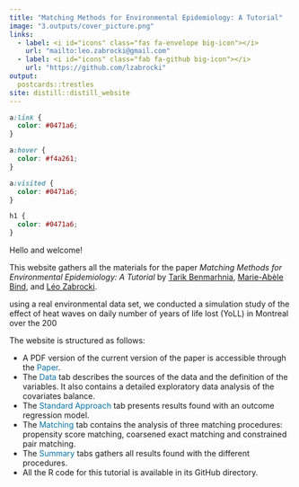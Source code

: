 ```yaml
---
title: "Matching Methods for Environmental Epidemiology: A Tutorial"
image: "3.outputs/cover_picture.png"
links:
  - label: <i id="icons" class="fas fa-envelope big-icon"></i>
    url: "mailto:leo.zabrocki@gmail.com"
  - label: <i id="icons" class="fab fa-github big-icon"></i>
    url: "https://github.com/lzabrocki"
output:
  postcards::trestles
site: distill::distill_website
---
```


```css
a:link {
  color: #0471a6;
}

a:hover {
  color: #f4a261;
}

a:visited {
  color: #0471a6;
}

h1 {
  color: #0471a6;
}
```

<DIV align="justify">

Hello and welcome!

This website gathers all the materials for the paper *Matching Methods for Environmental Epidemiology: A Tutorial* by [Tarik Benmarhnia](https://profiles.ucsd.edu/tarik.benmarhnia), [Marie-Abèle Bind](https://biostatistics.massgeneral.org/faculty/marie-abele-bind-phd/), and [Léo Zabrocki](https://lzabrocki.github.io/).


using a real environmental data set, we conducted a simulation study of the effect of heat waves on daily number of years of life lost (YoLL) in Montreal over the 200


The website is structured as follows:

* A PDF version of the current version of the paper is accessible through the <span style="color:#0471a6">Paper</span>.
* The <span style="color:#0471a6">Data</span> tab describes the sources of the data and the definition of the variables. It also contains a detailed exploratory data analysis of the covariates balance.
* The <span style="color:#0471a6">Standard Approach</span> tab presents results found with an outcome regression model.
* The <span style="color:#0471a6">Matching</span> tab contains the analysis of three matching procedures: propensity score matching, coarsened exact matching and constrained pair matching.
* The <span style="color:#0471a6">Summary</span> tabs gathers all results found with the different procedures.
* All the R code for this tutorial is available in its GitHub directory.

</DIV>



